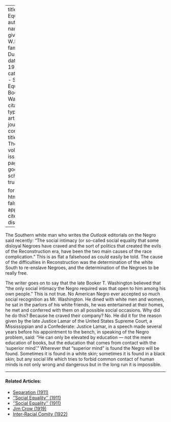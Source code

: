 
---
title: Social Equality
author:
  - name:
      given: W.E.B.
      family: Du Bois
date: May 1916
categories: 
  - Social Equality
  - Booker T. Washington
citation: 
  type: article-journal
  container-title: The Crisis
  volume: 12
  issue: 1
  page: 30
google-scholar: true

format:
  html:
    toc: false
    appendix-cite-as: display
---


The Southern white man who writes the *Outlook* editorials on the Negro said recently: "The social intimacy (or so-called social equality that some disloyal Negroes have craved and the sort of politics that created the evils of the Reconstruction era, have been the two main causes of the race complication." This is as flat a falsehood as could easily be told. The cause of the difficulties in Reconstruction was the determination of the white South to re-enslave Negroes, and the determination of the Negroes to be really free.

The writer goes on to say that the late Booker T. Washington believed that "the only social intimacy the Negro required was that open to him among his own people." This is not true. No American Negro ever accepted so much social recognition as Mr. Washington. He dined with white men and women, he sat in the parlors of his white friends, he was entertained at their homes, he met and conferred with them on all possible social occasions. Why did he do this? Because he craved their company? No. He did it for the reason given by the late Justice Lamar of the United States Supreme Court, a Mississippian and a Confederate: Justice Lamar, in a speech made several years before his appointment to the bench, in speaking of the Negro problem, said: "He can only be elevated by education --- not the mere education of books, but the education that comes from contact with the 'superior mind'." Wherever that "superior mind" is found the Negro will be found. Sometimes it is found in a white skin; sometimes it is found in a black skin; but any social life which tries to forbid common contact of human minds is not only wrong and dangerous but in the long run it is impossible.
<!-- Similar articles start here -->

<hr>
#### Related Articles:

* [Separation (1911)](/Volumes/01/04/separation.html)
* [''Social Equality'' (1911)](/Volumes/03/01/social_equality.html)
* [''Social Equality'' (1911)](/Volumes/01/03/social_equality.html)
* [Jim Crow (1919)](/Volumes/17/03/jim_crow.html)
* [Inter-Racial Comity (1922)](/Volumes/22/01/inter-racial_comity.html)

<!-- Similar articles end here -->